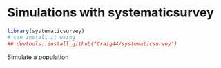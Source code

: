 # Simulations with systematicsurvey

```r
library(systematicsurvey)
# can install it using 
## devtools::install_github("Craig44/systematicsurvey")
```


Simulate a population





